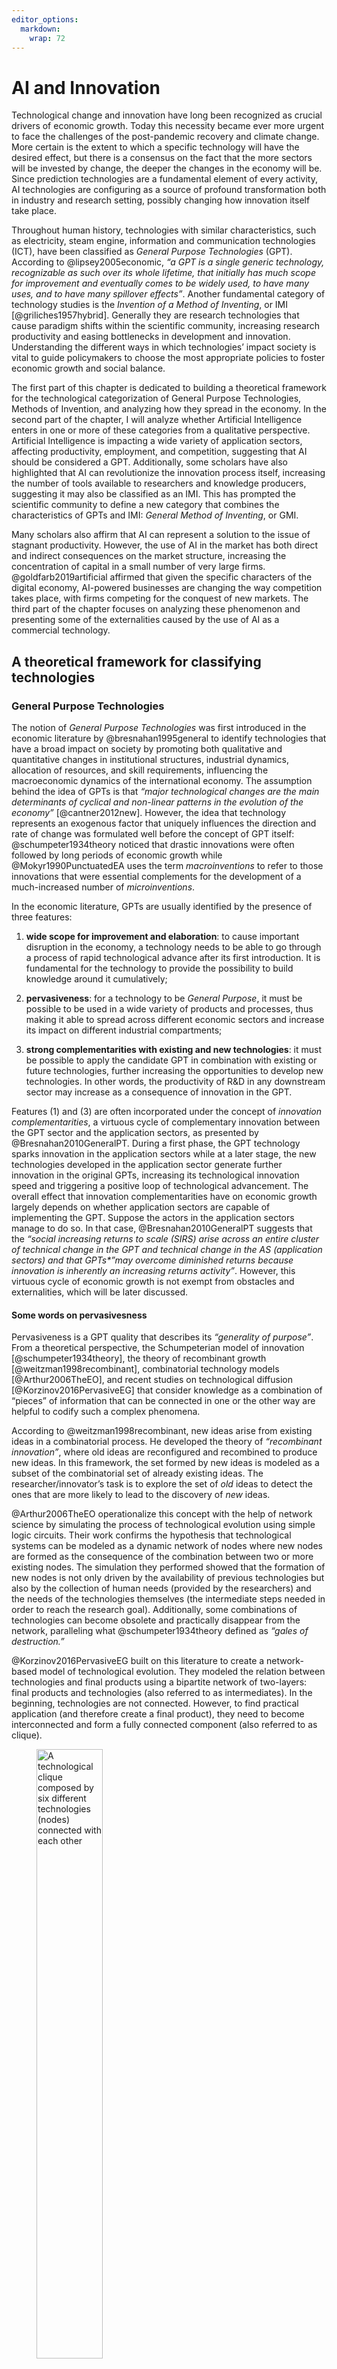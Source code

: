 ```yaml
---
editor_options: 
  markdown: 
    wrap: 72
---
```


# AI and Innovation

Technological change and innovation have long been recognized as crucial
drivers of economic growth. Today this necessity became ever more urgent
to face the challenges of the post-pandemic recovery and climate change.
More certain is the extent to which a specific technology will have the
desired effect, but there is a consensus on the fact that the more
sectors will be invested by change, the deeper the changes in the
economy will be. Since prediction technologies are a fundamental element
of every activity, AI technologies are configuring as a source of
profound transformation both in industry and research setting, possibly
changing how innovation itself take place.

Throughout human history, technologies with similar characteristics,
such as electricity, steam engine, information and communication
technologies (ICT), have been classified as *General Purpose
Technologies* (GPT). According to @lipsey2005economic, *"a GPT is a
single generic technology, recognizable as such over its whole lifetime,
that initially has much scope for improvement and eventually comes to be
widely used, to have many uses, and to have many spillover effects"*.
Another fundamental category of technology studies is the *Invention of
a Method of Inventing*, or IMI [@griliches1957hybrid]. Generally they
are research technologies that cause paradigm shifts within the
scientific community, increasing research productivity and easing
bottlenecks in development and innovation. Understanding the different
ways in which technologies' impact society is vital to guide
policymakers to choose the most appropriate policies to foster economic
growth and social balance.

The first part of this chapter is dedicated to building a theoretical
framework for the technological categorization of General Purpose
Technologies, Methods of Invention, and analyzing how they spread in the
economy. In the second part of the chapter, I will analyze whether
Artificial Intelligence enters in one or more of these categories from a
qualitative perspective. Artificial Intelligence is impacting a wide
variety of application sectors, affecting productivity, employment, and
competition, suggesting that AI should be considered a GPT.
Additionally, some scholars have also highlighted that AI can
revolutionize the innovation process itself, increasing the number of
tools available to researchers and knowledge producers, suggesting it
may also be classified as an IMI. This has prompted the scientific
community to define a new category that combines the characteristics of
GPTs and IMI: *General Method of Inventing*, or GMI.

Many scholars also affirm that AI can represent a solution to the issue
of stagnant productivity. However, the use of AI in the market has both
direct and indirect consequences on the market structure, increasing the
concentration of capital in a small number of very large firms.
@goldfarb2019artificial affirmed that given the specific characters of
the digital economy, AI-powered businesses are changing the way
competition takes place, with firms competing for the conquest of new
markets. The third part of the chapter focuses on analyzing these
phenomenon and presenting some of the externalities caused by the use of
AI as a commercial technology.

## A theoretical framework for classifying technologies

### General Purpose Technologies {#GPT}

The notion of *General Purpose Technologies* was first introduced in the
economic literature by @bresnahan1995general to identify technologies
that have a broad impact on society by promoting both qualitative and
quantitative changes in institutional structures, industrial dynamics,
allocation of resources, and skill requirements, influencing the
macroeconomic dynamics of the international economy. The assumption
behind the idea of GPTs is that *"major technological changes are the
main determinants of cyclical and non-linear patterns in the evolution
of the economy"* [@cantner2012new]. However, the idea that technology
represents an exogenous factor that uniquely influences the direction
and rate of change was formulated well before the concept of GPT itself:
@schumpeter1934theory noticed that drastic innovations were often
followed by long periods of economic growth while @Mokyr1990PunctuatedEA
uses the term *macroinventions* to refer to those innovations that were
essential complements for the development of a much-increased number of
*microinventions*.

In the economic literature, GPTs are usually identified by the presence
of three features:

1.  **wide scope for improvement and elaboration**: to cause important
    disruption in the economy, a technology needs to be able to go
    through a process of rapid technological advance after its first
    introduction. It is fundamental for the technology to provide the
    possibility to build knowledge around it cumulatively;

2.  **pervasiveness**: for a technology to be *General Purpose*, it must
    be possible to be used in a wide variety of products and processes,
    thus making it able to spread across different economic sectors and
    increase its impact on different industrial compartments;

3.  **strong complementarities with existing and new technologies**: it
    must be possible to apply the candidate GPT in combination with
    existing or future technologies, further increasing the
    opportunities to develop new technologies. In other words, the
    productivity of R&D in any downstream sector may increase as a
    consequence of innovation in the GPT.

Features (1) and (3) are often incorporated under the concept of
*innovation complementarities*, a virtuous cycle of complementary
innovation between the GPT sector and the application sectors, as
presented by @Bresnahan2010GeneralPT. During a first phase, the GPT
technology sparks innovation in the application sectors while at a later
stage, the new technologies developed in the application sector generate
further innovation in the original GPTs, increasing its technological
innovation speed and triggering a positive loop of technological
advancement. The overall effect that innovation complementarities have
on economic growth largely depends on whether application sectors are
capable of implementing the GPT. Suppose the actors in the application
sectors manage to do so. In that case, @Bresnahan2010GeneralPT suggests
that the *"social increasing returns to scale (SIRS) arise across an
entire cluster of technical change in the GPT and technical change in
the AS (application sectors) and that GPTs* "may overcome diminished
returns because innovation is inherently an increasing returns
activity"*. However, this virtuous cycle of economic growth is not
exempt from obstacles and externalities, which will be later discussed.

#### Some words on pervasivesness

Pervasiveness is a GPT quality that describes its *"generality of
purpose"*. From a theoretical perspective, the Schumpeterian model of
innovation [@schumpeter1934theory], the theory of recombinant growth
[@weitzman1998recombinant], combinatorial technology models
[@Arthur2006TheEO], and recent studies on technological diffusion
[@Korzinov2016PervasiveEG] that consider knowledge as a combination of
"pieces" of information that can be connected in one or the other way
are helpful to codify such a complex phenomena.

According to @weitzman1998recombinant, new ideas arise from existing
ideas in a combinatorial process. He developed the theory of
*"recombinant innovation"*, where old ideas are reconfigured and
recombined to produce new ideas. In this framework, the set formed by
new ideas is modeled as a subset of the combinatorial set of already
existing ideas. The researcher/innovator's task is to explore the set of
*old* ideas to detect the ones that are more likely to lead to the
discovery of *new* ideas.

@Arthur2006TheEO operationalize this concept with the help of network
science by simulating the process of technological evolution using
simple logic circuits. Their work confirms the hypothesis that
technological systems can be modeled as a dynamic network of nodes where
new nodes are formed as the consequence of the combination between two
or more existing nodes. The simulation they performed showed that the
formation of new nodes is not only driven by the availability of
previous technologies but also by the collection of human needs
(provided by the researchers) and the needs of the technologies
themselves (the intermediate steps needed in order to reach the research
goal). Additionally, some combinations of technologies can become
obsolete and practically disappear from the network, paralleling what
@schumpeter1934theory defined as *"gales of destruction."*

@Korzinov2016PervasiveEG built on this literature to create a
network-based model of technological evolution. They modeled the
relation between technologies and final products using a bipartite
network of two-layers: final products and technologies (also referred to
as intermediates). In the beginning, technologies are not connected.
However, to find practical application (and therefore create a final
product), they need to become interconnected and form a fully connected
component (also referred to as clique).

![A technological clique composed by six different technologies (nodes)
connected with each other](images/full_graph.png){#fig:full_graph
width="50%"}

![The bipartite representation of the technological clique. The node at
the center of the graph represents the product created by the
combination of different
technologies](images/star_graph.png){#fig:star_graph width="50%"}

In their model, each link between technologies represents the process of
knowledge discovery, where *"existing technologies are combined with one
another in new ways to produce value for a consumer."* Each product that
satisfies a specific need can be produced using different technologies
(such in the case of substitute goods), and the same combination of
technologies may serve to produce different final goods (the
complementarity arising from combining different technologies can have
more than one application).

By combining all possible technology combinations, one obtains a
*"potential technology network"*. In their model, the *potential
technology network* is not equivalent to a fully connected graph because
the structural properties of the technologies limit the network
development: not all technologies can be combined, and therefore not all
links are possible. In this context, a technology's pervasiveness may be
measured based on the number of links it has with different products.
The extent to which a technology may be considered a GPT can then be
measured on the degree of its pervasiveness. Alternatively, this
pervasiveness can be measured based on its ability to facilitate new
bridges between technologies that would not be connected otherwise, or
in other words, its *brokering* capabilities.

![A bipartite technology network. Technologies are represented by yellow
dots, while products are represented by blue
dots](images/tech_network.png){#fig:tech_network width="50%"}

#### Innovation complementarities

A key feature of GPTs is their ability to spur innovation in the
application sectors. The initial assumption is that most technologies
are originally introduced as unrefined versions of their best self. As
@bresnahan1995general suggested, continuous efforts to innovate a
primitive version of the GPT may lead to either a reduction of the ratio
between input prices and performance (through learning) or to an
increase in the generality of its functional applications. Consequently,
the costs of implementation of the GPT for the downstream sector
diminish, which may lead to further investments in R&D efforts to profit
from the advantages provided by the new technology.

The dynamics of innovation complementarities have been formalized by
@Bresnahan2010GeneralPT. Define the technological level of a GPT as
$T_G$, and its rate of change $T_{G}^{'}$. Apply the same definitions to
an application sector $a$ out of $A$ application sectors (AS), bringing
its respective technological level and rate of change $T_a$,
$T_{a}^{'}$. The rate of change in the social returns to innovation in
$a$ is a function of the rate of innovation in the GPT, the application
sector, and a dummy variable X that stands for other exogenous factors,
such as industry and market structure.

$$V_{a}'(T_{G}', T_{a}', X)$$

Note that the social returns for innovation in this function do not take
into consideration potential reductions in production costs caused by
the technological improvements. Note that the function $V'_{a}$ has
increasing differences in $(T'_{G}, T'_{a})$[^23], suggesting that there
are social increasing returns if there is coordination in the
investments in both the GPT and the application sectors.

[^23]: Name $T'_{G} = g$ and $T'_{a} = a$, thus $V'_{a}(g,a,X)$. Suppose
    $g \leq g'$, and $a \leq a'$ for all $X$. Then
    $\Delta_{g,g'}V'_{a}(a) = V'_{a}(g',a,X) - V'_{a}(g,a,X)$, making
    the function $\Delta_{g,g'}V'_{a}$ non-decreasing for all
    $a \leq a'$. Thus
    $\Delta_{g,g'}V'_{a}(a) \leq \Delta_{g,g'}V'_{a}(a')$, that can be
    shaped as
    $V'_{a}(g',a,X) - V'_{a}(g,a,X) \leq V'_{a}(g',a',X) - V'_{a}(g,a',X)$

Generalizing the effect over time and the entire GPT cluster, the social
returns can be expressed as

$$\sum_{a\in A}{\int[V_{a}^{'}(T_{G}^{'}, T_{a}^{'}, X)e^{-rt}] dt}$$

The social returns *will be larger if* $(T'_{G}, T'_{a})$ are increased
together, and will be larger if all of them are increased in a
coordinated fashion than if there is not a coordinated increase
[@Bresnahan2010GeneralPT].

The success of the virtuous cycle of innovation presented above largely
depends on factors such as the specific GPT and application sector's
industry structure, and how private incentives for innovation are
distributed between innovative actors. The GPT and applications sectors'
intellectual property regime may increase or reduce the speed of
adoption while at the same time having an important influence on the
innovation rate. @Bresnahan2010GeneralPT affirms that, other than these
complex dynamics, some basic incentive structures are present in all of
them and provides a summary model concerning the returns of innovators.
Label $\lambda_{a}$, $\lambda_{G}$, $\lambda_{c}$ the fraction of social
value received by the innovators in the application sector, the
innovators in the GPT sector, and the consumers, respectively. Consider
$\lambda_{a} + \lambda_{G} + \lambda_{c} \leq 1$, to take into account
the deadweight loss caused by systems of appropriation such as patents
or trade secrets. Then the returns to investments for an agent operating
in an application sector $a$ is

$$\lambda_{a}\int[V_{a}^{'}(T_{G}^{'}, T_{a}^{'}, X)e^{-rt}] dt$$

*"A higher rate of technical progress in the GPT sector (*$T'_{G}$)*,
increases both private return to the innovator in* $a$ *and the marginal
return to increases in with* $T'_{a}$ *.* Increasing differences mean
that increases in $T_{G}'$ will increase the incentive for innovators in
AS $a$ to make increases in $T'_{a}$. Similarly, increases in $T'_{a}$
will increase the incentive for GPT innovators to make increases in
$T'_{G}$" [@Bresnahan2010GeneralPT]. This virtuous cycle offers the
opportunity to overcome diminishing returns into investments in
technical change. However, it also creates a trade-off related to the
division of the returns between the upstream and downstream sectors.
While the upstream innovation makes it possible for the downstream
innovation to occur, a higher $\lambda_{G}$ reduces $\lambda_{a}$ and
the incentive to invest in innovation in the application sector. At the
same time, a higher $\lambda_{a}$, reduces $\lambda_{G}$. Overall,
considering that $T'_{G}$ depends from the rate of technological
innovation in all the sectors $A$ ($T'_{A}$), then the aggregate
incentive for investing in GPT innovation may be compensated. From the
perspective of a GPT developer (upstream sector), the higher the number
of application sectors, the higher the demand, increasing the value of
investments in the GPT. Formulating the private returns of investments
in the GPT sector:

$$\sum_{a\in A} \left\{ \lambda_{G,a}\int \left[V'_{a} \left(T'_{G} \left( T'_{A} \right), T'_{a}, X \right) e^{-rt} \right] dt \right\}$$

where $\lambda_{G,a}$ represents the fraction of the social returns
obtained by the GPT sector for a specific application sector, out of $A$
application sectors. In this model, innovators in the application sector
pick $T'_{a}$ to maximize $\lambda_{a}V'_a$. If instead they aimed to
maximize the rate of innovation at all levels, they would pick $T'_{a}$
to maximize the effects on the whole production function
$\left(\lambda_{a} + \lambda_{G}\right)V'_{a}$.

Other than this "vertical" externality, @Bresnahan2010GeneralPT and
@bresnahan1995general affirm there is also a second, horizontal
externality, that arises from the interaction between multiple
application sectors. Any innovation or increase in investments in the
GPT makes them better off by raising the GPT quality. The same is true
for R&D investments in any other application sector because innovations
in any of the application sector increase the rate of innovation of the
GPT sector, which, in turn, increases the rate of innovation in the
application sectors, including those that invested in the first place,
as an effect of the positive cycle of innovation complementarities.
Simultaneously, innovators in the application sectors act in such a way
to maximize the returns for their investments in innovation, which
largely depends on the degree of investments in other sectors. However,
if every application sector follows the same strategy this behavior can
result in a standoff, where application sectors invest the minimum
necessary amount, slowing the pace of innovation. This issue can be
partially solved by improving coordination, but that can prove
complicated because the large number and variety of application sectors
increase information asymmetries. So, in the presence of innovation
complementaries between the GPT and application sector, the lack of
incentives in one sector can create an indirect externality that results
in a system-wide reduction in the innovative investment itself
[@bresnahan1995general]. In the past, coordination was partially
achieved because of the existence of predictable large demanders that
had other incentives to sustain conspicuous fixed costs such as the
strategic importance of the industry (in the case of public procurement)
or to boost their technological dynamism (in the case of the private
sector).

#### Time implementation

The concept of a time delay between the moment a technology is invented
and when it enters into the economy is well established in the
innovation literature. Considering that the innovation dynamics of a GPT
are marked by the complex dynamics described above, it is not surprising
that GPTs implementation lag is generally larger than average. As
@Bresnahan2010GeneralPT noted, *"the very idea of a GPT draws a
distinction between raw technical progress (GPT invention) and the
further innovation needed to create value-in-use (application sector
invention.)"*. In the economics of innovation, implementation is
generally modeled as an S-shaped diffusion curve (slow at the beginning,
followed by a period of rapid growth, and then reaching an innovation
plateau) that may depend on a variety of factors, such as supply or
demand constraints, adjustment costs related to the need to substitute
previous technologies, or information asymmetries.

@helpman1994time suggest that GPTs spread in two phases: one in which
the resources are diverted to the development of complementary inputs
needed to take advantage of the new GPT, where productivity and stage
output growth are negative, and a second phase, after the complementary
inputs are already developed, where it is worthwhile to switch
manufacturing with the new, more productive, GPT, that is characterized
by an enormous increase in stage output, rising wages, and profit. In a
later paper [@Helpman1996DiffusionOG], they expanded the model to
consider the fact that multiple application sectors are operating
contemporaneously in the real world. They determined that, while the
initial stages of the spread of the new GPT are characterized by
intermittent growth[^24], after a "critical mass" of application sectors
have made the necessary complementary investments, we assist to a surge
in growth, together with a rise in wages and profit. Their models show
that there may be various factors affecting this diffusion process and
that shape the rate and the trajectory of the transition towards a new
GPT, such as the rate of adoption, the technological distance of the new
GPT from the previous one (such as the transition between steam power
and electricity), the propensity to invest in R&D, the order of adoption
of the various application sectors, and other exogenous factors.
Moreover, it is essential to note that different adoption orders in the
application sectors may trigger multiple second phases (those
characterized by rising productivity).

[^24]: Since the complementary investments are used only by a few early
    adopters

### Methods of Inventing

Research technologies are essential tools for innovation. They provide
new ways to produce knowledge, opening new scientific fields and
expanding the knowledge frontier of what it is possible to discover.
@griliches1957hybrid was the first economist that brought to attention
the critical role that the development of new research tools has on the
innovation process. He did so during a study on hybrid corn, founding
the technological category of IMI. However, even if he formalized this
concept, the definition that he provides: *"It was not a single
invention immediately adaptable everywhere"*, together with the
econometric evidence that shows multiple waves of innovation, appears to
blur the differences between GPTs and IMIs. Some scholars, such as
@Darby2005GrilichesianBI, misapplied Griliches' breakthrough concept to
the field of nanotechnology, limiting it to be an invention that
provides a business opportunity across a variety of ranges. On the other
hand, [@cockburn2018impact\] suggest a different idea of IMI, where they
are closer to innovations in research tools or innovation in processes.
This seems to be more in line with the initial intuition of Griliches
since the value of the invention of hybrid corn was not in the hybrid
corn itself rather than in the invention of a *"widely applicable method
for breeding many different new varieties"* [@cockburn2018impact].
@Hentschel2015APO analyzed how some scientific instrumentation shifts
from the specific context in which it is developed, with a particular
use, towards a more general use, mentioning the invention of optical
lenses. Putting two lenses in line allowed for the first time to observe
things that were not possible to discern at the naked eye and that
completely changed the scientific paradigms of entire research fields,
such as medicine, astronomy, and chemistry, and allowed the development
of new research fields. This reduced the gap between theory (what was
thought to be) and the empirical observation of real phenomena (what it
is possible to experience), altering the preindustrial scientific
community's scenario. *"much of the seventeenth-century scientific
revolution was made possible by better instruments and tools"*
[@mokyr2018past], which, in turn, were the prerequisites for the
explosion of productivity of the first industrial revolution. Another
famous example of IMI is the much-debated Oncomouse patent, whose
applicants aimed to expand the patent scope to the method for
genetically engineering. This sparked outrage in many researchers, which
refused to pay royalties for a fundamental and general method of
biotechnology.

Differently from the concept of GPTs, the applications of an IMI are
limited to a single (or a small number of) application sector, such as
agriculture (in the case of hybrid corn) or biotechnology (in the case
of the Oncomouse). IMIs can reduce the cost of specific innovation
activities while shaping the development of new *"innovation playbooks"*
[@cockburn2018impact]. They expand the number of tools available to the
researcher, thus extending the addressable research question's horizon
and enhancing the rate of innovation and discovery.

Recalling the theory of recombinant innovation by
@weitzman1998recombinant and the network-based technology model
developed by @Korzinov2016PervasiveEG, new IMIs act as "facilitators" in
finding useful connections between different pieces of knowledge. In
network science terms, nodes in the network represent ideas, and edges
represent their combination. The introduction of a new IMI increases the
likelihood of creating an edge between previously interconnected nodes
and of reinforcing existing ones. While traditional indicators of
innovation such as patents and scientific papers seem to be increasing
at increasing rates, recent empirical evidence indicates that research
productivity has been decreasing and that new ideas are getting harder
to find [@Bloom2020AreIG]. This seems to confirm what
@weitzman1998recombinant proposed in his original paper, stating that
the limit for the generation of new ideas (innovation) is marked not by
the potential to generate them but rather by the ability of researchers
to process them and evaluate their validity. The number of possible
combinations of ideas increases at a much higher rate than the research
community's ability to evaluate them, but the cognitive abilities of
human beings can only process a limited amount of information. The
knowledge landscape is not only becoming vaster and vaster but also more
fragmented. The expansion of science leads to increased specialization,
the flourishing of sub-disciplines, and researchers can focus on fewer
and fewer topics [@jones2009burden]. Thus, in the absence of
improvements in research methodologies, the pace of innovation is bound
to decrease. Improvements in IMIs may partially solve this issue.

While the impact of new research tools on innovation is a
well-established concept in innovation studies, currently there is no
econometric model that tries to explain its complex dynamics. However,
formalization is fundamental to understand how the evolution of research
tools influences technological advancements, especially now that the
literature has started noticing several technologies that possess
features typical of GPTs and IMIs. Drafting a formal definition for
IMIs:

1.  they expand the knowledge frontier of science by increasing the set
    of tools available to researchers;

2.  they reduce the distance between recombinable ideas, increasing the
    rate of scientific advancement;

3.  they have genericity of use: they can be applied for inventing
    different products in a limited number of application sectors.

At first glance, it may seem that the genericity of IMIs can be
assimilated to the pervasiveness of GPTs. However, while the former
involves the possibility to use a method or a technique as an
intermediate step *within an application sector* for the development of
new methods and technologies, the latter is about the ability of a
technology to spread *across different application sectors* of the
economy as a final product.

### General Methods of Invention

In rare cases, some technologies present features of both GPTs and IMIs,
leading scholar to come up with a new technological category: General
Method of Invention. *"A GMI is a (I)MI that is applicable across many
domains. Similar to GPTs, development of the GMI and complementary
developments in application domains are mutually reinforcing"*
[@bianchini2020deep]. Given that such technologies are extremely
scarce, there is not a shared terminology yet, and they have been called
using different nomenclatures, such as General Method of Invention,
General-Purpose Invention in the Method of Inventing or General
Meta-technology [@bianchini2020deep; @cockburn2018impact;
@agrawal2018finding]. For this dissertation, I retain that the term
suggested by @bianchini2020deep is particularly descriptive, thus I will
refer to this class as General Method of Invention (GMI).

As one can imagine, GMIs have an immense potential for exponentially
increasing the innovation rate. At present, the innovation literature
agrees only on one of such technologies: digital computing. Computing
technologies had an enormous impact across economies and societies, of
which we are still experiencing its full potential. Recently, AI is
increasingly regarded as a GMI candidate. Unfortunately, the absence of
previous examples of such technologies and the complex nature of how
they affect the economy prevents scholars and researchers from
identifying precise characterizations.

## Is AI a GPT?

The theoretical framework presented in the previous section is crucial
to understand how AI technologies will impact the economy. After the
commercial success of the new generation of AI technologies, several
papers have suggested that AI should be categorized as a GMI, since it
is possible to identify features of both GPTs and IMIs. Recalling the
definition provided in section [1.1.1](#GPT){reference-type="ref"
reference="GPT"}, a technology is considered a GPT if it has a broad
scope for improvement and elaboration, if it can be applied in a large
number of sectors of the economy, and if it has strong complementarities
with existing and new technologies. From a qualitative perspective, AI
fulfills these the GPT requirements:

##### Rapid growth

AI algorithms can improve themselves over time through learning, further
enhancing their potential applications. @pratt2015cambrian identified as
one of the core capabilities of AI its ability to share knowledge and
experiences almost instantaneously, provided an internet connection. In
this way, once a machine learns a new skill, that piece of knowledge can
be shared with all the other devices in the network, thus increasing the
data available and improving performance, further extending the possible
fields of application.

##### Pervasiveness

As it was mentioned in chapter one, modern AI technologies are
essentially prediction technologies, which are a crucial enabler for
improving decision-making, which is present in any sector to different
degrees. Decision-making may involve choosing where to store materials
in a storage unit, whether or not to operate a patient suspected of
having a tumor, or selecting the best financial assets for a long-term
investment. AI technologies may improve speed and precision, desirable
performance indicators in a variety of different areas. Implementations
of AI technologies already surround us: machine translation has spread
widely; search engines use AI to select the best results according to
our query; it is possible to use speech-to-text to control devices
remotely; we increasingly rely on navigation apps to find the best route
in unknown environments. AI is impacting several sectors of the economy,
and the number of its applications is increasing steadily.

##### Strong complementarities with existing sectors

The introduction of AI in various application sectors has the potential
to spur complementary innovation. New methods must be found to increase
productivity, and new challenges need to be faced. Solutions found in
the downstream sector can later be applied in the upstream sector,
starting a virtuous cycle of innovation in algorithms and data
management.

### The role of AI in the research process

Artificial Intelligence applications are not limited to commercial
settings. Since their early developments, AI technologies found most of
their applications in academia. Most quantitative research regards
finding patterns and causal relationships, and ML systems are
particularly efficient when dealing with high-dimensional data. The
development, optimization, and application of multi-layer neural
networks to these sets of data allowed researchers to expand the set of
research questions that can be feasibly addressed, thus changing the way
research is conducted [@cockburn2018impact]. @agrawal2018finding
distinguished two different uses of AI in research: search and
discovery. The *search* stage concerns finding relevant information for
the researcher, drawing from different fields. In other words, AI tools
involved in the search process aim to optimize the initial stage of the
researcher's work, facilitating the process of identification of the
critical factors to take into account when investigating a phenomenon.
In the *discovery* stage, AI tools are more focused on predicting which
*"combinations of existing knowledge that will yield valuable new
knowledge across a large number of domains"* [@agrawal2018finding]. In
the following paragraphs, both of these aspects are exposed in detail.

#### Limited resources, unlimited knowledge

According to @bornmann2015growth, scientific papers are subjected to
average growth of 8 to 9 % per year. Considering the increasing
investments in research activities, the upward trend in the number of
PhD graduates, and the tendency towards knowledge fragmentation, it is
doubtful that individual researchers can deal with the constantly
increasing knowledge at their disposal. A temporary solution was found
by expanding the size of research teams, but it is not sustainable in
the long-term. In this context, AI assistants can prove to be a valuable
asset. Various AI-based tools have been developed to help researchers
navigate significant amounts of unstructured knowledge, typically in the
form of search engines or knowledge graphs.

Perhaps **Google Scholar** is the most known AI-based tool for
identifying papers and studies given a keyword-based input, but also the
less sophisticated one. It is generally used to navigate papers and
books, find cited/citing papers, and obtain bibliographic information.
In recent times, **Semantic Scholar**, another search-engine developed
by the Allen Institute for Artificial Intelligence in Seattle, has
gained popularity. Whereas the ranking function of Google Scholar is
mostly based on citation indices, the approach of Semantic Scholar
relies on a semantic analysis of papers' titles and abstracts, thus
making it possible to obtain more accurate results and optimizing it for
scientific discovery, allowing for a more relevant and efficient view of
the literature of choice. It was initially used for computer science,
geoscience, and neuroscience, but it has been progressively extended to
other academic areas. It provides additional functionalities, such as
the construction of personalized *Research Feeds* based on a small group
of papers chosen by the users, or the *TL-DR* function (Too Long, Didn't
Read), that summarizes the abstract of scientific articles in maximum
two lines. Used in the context of biomedical research, **Meta** is a
machine-learning web platform that aims *"to map biomedical research in
real-time"*. By analyzing and connecting millions of scientific outputs,
it aims to provide researchers with a comprehensive view of how
biomedicine sub-fields are evolving. Substantially different from the
other mentioned tools, **SourceData** is a data discovery tool promoted
by the European Molecular Biology Organization (EMBO) that explicitly
targets biomedical scientists. It tries to address the issue of
biomedical data locked away in published scientific illustrations that
are not indexed by traditional search tools. Starting from the metadata
that describe scientific figures, SourceData converts them in a
standardized format that allows for the linkage of data originated by
different experimental papers. In this way, it aims to reduce the
inefficiencies caused by the lack of structured communication within the
biomedical scientific community.

#### AI as a research technology

In the second stage of the research process, discovery, Artificial
Intelligence technologies can effectively be used to speed up
experimental validation and/or dealing with high dimensional data.

Recalling the definition of the knowledge space provided by the theory
of recombinant innovation [@weitzman1998recombinant], where the
successful combination of ideas originates new ideas, improvements in
prediction technologies (such as AI) can result in fewer resources
wasted during the research process. In any research effort, prediction
[^25] is used to map all the possible combinations of ideas to prioritize
those that are more likely to yield new knowledge. Assuming that inputs
are the already existing ideas and data over past combinations, the
prediction function provides as output the probability for each possible
combination to lead towards a successful new idea. These probabilities
can be ranked to promote the prioritization of the combinations that are
more likely to lead to a successful idea, helping scientists to choose
the right path. Consequently, every improvement in prediction technology
represents a potential source of increased productivity in the research
output.

[^25]: In its different forms, such as educated guesses, theoretical
    models, statistical parametric modeling, or others

Compared to other prediction technologies, such as parametric modeling,
AI has the advantage of being particularly suited for discovering
non-linear relationships in high-dimensional data. While parametric
modeling techniques are constrained by the need to extract features
(explanatory variables) by hand before the statistical analysis,
algorithmic modeling considers the relations between input data as
complex and unknown. In parametric modeling, the analyst specifies the
dependent variable, the predictor variables, the functional form of the
relationship between them, and the stochastic form of the disturbance
term. Using theory, the researcher explicitly formulates the association
of real-world data to the variables. While this approach has the
advantage of allowing total explainability, when it is used to analyze
more complex phenomena, the human brain cannot manage so many variables
and information, undermining the model validity.

Instead, DL-based prediction aims to find the function $F(x)$ that from
$x$ predicts the response $y$. The validity of the model is measured by
the accuracy through which the algorithm predicts the correct output.
Advances in AI architecture allowed for substantial improvement in
high-dimensional spaces with complex non-linear interactions, giving AI
a comparative advantage over parametric modeling in analyzing large
amounts of real-world data [@agrawal2019artificial]. Theory is present,
but it enters the research pipeline in a different stage. Rather than
being used to build a predictive model (as in parametric modeling or
educated guesses), it is used during previous and later phases such as
data gathering, experimental design, and result interpretation.
Recently, these steps have started a process of automation under the
supervision of the researcher. Representation learning automatically
extracts what the algorithm identifies as the most relevant features.
Robotic laboratories are used to design and perform experiments. Theory
is used to understand why AI chooses them, to rule out algorithmic
confusion and biases and build new conceptual frameworks.

When the challenges presented are combinatorial, the discovery process
has the potential to be entirely automated. Examples of such research
questions are *"how do I combine molecules to create a new material with
these characteristics?"* or *"how do I build a drug that has these
specific effects?"*. One of the most promising applications of such
closed-loop platforms is material discovery, where the combinatorial
space of the molecules can be analyzed using Deep Learning to predict
the structure of new materials and their properties. This process is
known as inverse design [@sanchez2018inverse]. An initial library of
molecules selected by the researcher is filtered based on focused
targets such as ease of synthesis, solubility, toxicity, and stability.
Closing the loop would require integrating these simulations in a
robotic laboratory able to conduct experiments. According to
@aspuru2018materials, current research related to closed-loop systems
for material discovery is focusing on improving *"AI-based predictions
of new materials and their properties, autonomous robotic systems for
synthesis and experimental data collection, data analysis techniques
such as feature extraction, AI-based classification and regression of
results, and decision modules to drive optimal experimental design for
subsequent experimental iterations"*. Currently, the bottlenecks of the
process are represented by experimental design, where human intuition
still plays a fundamental role, and the lack of data on *"failed"*
experiments, crucial to teach the AI how to build an integrated research
pipeline. Machine learning methods such as deep learning are indeed a
promising tool for discovery, especially where the complexity of the
phenomena makes it difficult for the researcher to adopt more
traditional methods. However, even in these limited cases, the analysis
they provide still needs to be subjected to experimental validation and
thorough examination by human researchers.[^26]

[^26]: In the appendix [Autonomous Discovery Systems](#ads){reference-type="ref" reference="ads"}
    is discussed the current debate on Autonomous Discovery Systems

## AI in the market

The extent to which Artificial Intelligence can be considered a GPT or a
GMI has significant consequences for economic growth and innovation but
these technologies are already likely disrupt the economy in unexpected
ways. In recent times, some scholars started investigating the effects
of the deployment of AI systems on market structure, competition, and
the consumers' decision-making processes.

### AI and market structure

Without the introduction of specific legislation, AI technologies are
likely to enhance current disruption provoked by the expansion of the
scope of the digital market. Coupled with an enormous decrease in labor
per customer ratio, the digital economy is already marked by extreme
network externalities and strong economies of scale and scope that may
result in anti-competitive behavior. In a report on competition
@cremer2019competition explored the mechanisms of the digital economy in
detail, identifying three key features of the digital market:

-   **extreme returns to scale:** after having surpassed a threshold,
    digital products have a marginal cost of consumption that is close
    to zero. This brings a significant competitive advantage for an
    already established business. Moreover, data present increasing
    returns to scale. While in terms of performance, data exhibits
    decreasing marginal returns (accuracy improves at a decreasing rate
    according to the quality and quantity of data supplied during
    training), a firm may experience a comparative advantage in
    providing a service that is just marginally better than its
    competitors. A slightly better prediction leads to a better service,
    which in turn leads to a higher share in the market
    @goldfarb2019artificial;

-   **network externalities:** in many cases, the attractiveness of a
    product or service relies on the number of users that already use
    it, such as in the case of messaging services or social networks.
    After a business has conquered market shares, it may be challenging
    for newcomers to convince users to migrate to its products, even
    when their products are cheaper or more innovative. Additionally,
    the incumbent may be actively promoting its own complementary
    service;

-   **data advantage:** first-movers have no incentive to promote easy
    transfers of users' data towards competitors, and the current IPRs
    framework on database rights leave space for ownership claims
    regarding compilation of users' data, thus giving grounds for the
    systematic obstruction of the transfer of users' data and
    information towards competitors. Additionally, users' data can be
    used to develop new innovative products, thus providing them with a
    competitive advantage in innovation [@goldfarb2019artificial].

These mechanisms are leading towards increased concentration of the
profits generated in the digital economy in a few dominant platforms
that have strong incentives to reinforce their dominant position
[@cremer2019competition]. @bloom2014distinct suggest that widespread use
of AI technologies may speed up the concentration process.

Additional concerns related to the widespread use of AI technologies are
related to data ownership. Since data are an essential input for all
AI-based technologies, firms that own large datasets may create barriers
to entry, further increasing economic externalities.
@goldfarb2019artificial suggest that *"competition in the market is
substituted by competition for the market"*. This is because, in
AI-powered business, both the expenses related to personnel and data
acquisition can be optimized to reach a variety of objectives such as
the development of new products, optimizing the total costs. The lack of
exploitation of already gathered data would result in firm-level
inefficiencies because businesses would not have extracted their full
value. Then the firm has two choices: either sell the data or invest in
R&D to expand the pool of goods that it puts into the market. However,
privacy legislation may impose severe restrictions on buying and selling
data, thus disincentivizing the creation of a data market. This
mechanism increases the firm's incentive to find new ways to produce
economic value from the unused data in its possession through innovation
and expansion in new markets. However, while this mechanism may have a
positive effect on innovation [@nuccio2019big], the absence of a data
market impedes other actors from enjoying the innovation benefits
derived from data repurposing and thus favors incumbents over new
entrants. Multipurpose firms such as Google, Microsoft, Apple, Facebook,
and Amazon can only allocate a certain amount of resources to R&D
compared to data repurposing possibilities. The exclusive ownership by a
firm of a particular set of data can potentially erect data-driven entry
barriers to markets that have not come into existence yet, thus
impairing the speed of innovation. Additionally, this provides
corporations possessing large datasets with an extreme prescriptive
power over the direction of innovation [@cockburn2018impact]. On the
other hand, forcing the incumbent to share data could diminish the
incumbent incentive to invest in data creation, obtaining a reduction in
the pace of innovation. An alternative proposition made by
@Korinek2017TheMO points out that one way to reduce inequality and
anti-competitive behavior may be to reduce the rents earned by
innovators derived from IPRs, specifically patents, but this may result
in a lack of technology disclosure, thus slowing down innovation and
reducing transparency over the treatment of users' data.

### Some market externalities of Artificial Intelligence

The benefits brought by AI technologies are affecting both firms and
consumers. Notably, there are cost-reductions in search, replication,
transportation, tracking, and verification [@Goldfarb2017DigitalE].
Algorithms can improve consumers' decision-making by organizing
information based on price information and other criteria, such as
product quality and consumers' preference. However, the spread of AI
technologies can also provoke market failures, such as behavioral biases
and cognitive limits. Decreased search costs do not necessarily favor
consumers. As argued by @Goldfarb2017DigitalE, service providers and
companies can elaborate strategies to manipulate the search process to
trick consumers and increase profits. While AI technologies positively
affects the supply side of the market by reducing production costs,
increasing the quality of existing products, and improving resource
allocation, it is also used to provide optimal commercial strategies to
sellers that can use Recurrent Neural Networks to maximize their
profits. While a complete review of these mechanisms is outside of the
scope of this dissertation[^27], I will briefly introduce how AI may
impact the market dynamics through the use of dynamic pricing.

[^27]: See @abrardi2019economics for a more complete review.

#### Dynamic pricing

Dynamic pricing technologies optimize and adjust prices based on factors
such as stock availability, capacity constraints, competitors' prices,
or demand fluctuations. On the bright side, this allows the market to
constantly be in equilibrium, thus preventing the mismatch between
demand and excess of supply. On the other hand, this puts sellers that
do not use these technologies (for various reasons, such as investment
cost, low innovation capabilities, or others) at a disadvantage, and
makes consumers' decision process more difficult, since they are forced
to buy in an environment characterized by constant price fluctuations.
While for some aspects, this has a positive effect since it puts
companies under the pressure to innovate [@cockburn2018impact], there is
a concrete risk of algorithmic collusion and thus a reduction of the
consumers' surplus.

Moreover, for the first time in economic history, dynamic pricing
provides an opportunity to systematically apply first-degree price
discrimination[^28]. Through extreme personalization obtained by
gathering data on users' online behavior, platforms can often deduce the
consumer's reservation price and differentiate the price
[@Milgrom2018HowAI]. @Gautier2020AIAP presented some examples of such
practices[^29], even if it seems that, for the moment, they are not the
industry standard. They suggest that this may be attributed to different
factors, such as technical barriers and consumers' perception[^30].

[^28]: First degree price discrimination occurs when prices at which
    goods and services are sold are equal to consumers' reservation
    price

[^29]: Such as in the case of Amazon's scandals regarding price
    discrimination over DVDs or mahjong tiles. See @cavallo2018more and
    @townley2017big for reference.

[^30]: Since first-degree discrimination is widely considered an
    exploitative practice, when aware of these mechanisms, consumers
    tend to behave strategically, either by limiting the amount of
    information they reveal or by creating multiple accounts and masking
    their IP address.

The use of dynamic pricing also creates issues related to algorithmic
collusion. Several experiments were drawn on sample market structures to
understand how the interaction of multiple automatic pricing systems may
take place. Last-generation algorithmic pricing is based on ML
techniques, such as Recurrent Neural Networks, in which the software
learns the optimal strategy by trial and error without requiring any
specification related to the economic model. @Klein2019AutonomousAC
showed that well-established algorithms learn autonomously to set
supra-competitive prices in a sequential game. @Calvano2018ArtificialIA
in another experiment show that when multiple dynamic pricing algorithms
are left to interact with simultaneous moves, they learn to play
sophisticated collusive strategies, difficult to detect. Unlike
human-based collusion, AI-based collusive strategies are *"robust to
perturbations of cost or demand, number of players, asymmetries and
forms of uncertainty"*. This is particularly problematic for antitrust
authorities since algorithmic collusion has no trace of concerted action
(automatic pricing systems do not communicate with one another), thus
escaping the current regulatory framework. Additionally, liability
determination is problematic, as in all situation where AI systems
actively take decisions autonomously.

## Conclusions

This chapter touched on many arguments related to the effects of the
widespread diffusion of Artificial Intelligence technologies in the
economy. First, it provided a theoretical background for the
classification of technologies based on their impact on innovation. We
have seen that General Purpose Technologies may bring an increase in
productivity and, as @bresnahan1995general suggested, they can become
*"engines of growth"* creating a virtuous cycle of innovation.
*"Inventions of a Method of Inventing"* identify research tools as one
of the key elements for increases in the rate of innovation. Combining
these two categorizations, many scholars have argued in favor of the
development of the concept of *General Method of Inventing*, which
include the technologies with characteristics of both IMIs and GPTs.
Second, some qualitative evidence was provided regarding how Artificial
Intelligence technologies should be included in any of these categories.
The evidence suggests that AI can be both used in various commercial
settings and as a research technology, indicating that it is a potential
GMI candidate. On the other hand, given the rarity of these
technologies, their economic effects are challenging to forecast, even
if they likely increase the rate of innovation and technological change,
increasing the productivity of both research and industrial output.
Finally, a point was made on the effects of AI in market structure and
some of the externalities of the widespread use of AI as a market tool.
In the absence of appropriate regulation, AI technologies will likely
increase the speed of concentration of market power in a few players
that do not compete with each other in markets but that primarily
compete for the conquest of new markets, constantly expanding the scope
of their economic activities. These conglomerates are in an advantageous
position when compared with new entrants because of the repurposing
capabilities of data. Moreover, when AI technologies are introduced in
market transactions, they indeed bring some benefits to both consumers
and producers, but they can also create negative externalities caused by
their widespread use, such as dynamic pricing, first-degree price
discrimination and algorithmic collusion.
